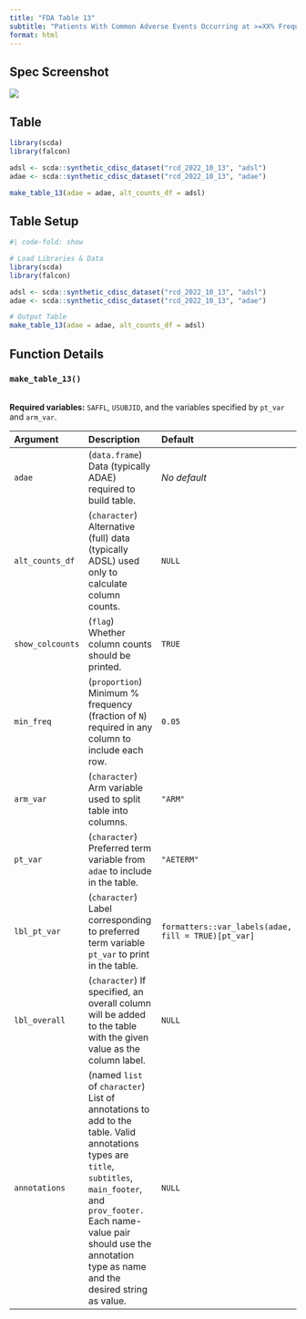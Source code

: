 ```yaml
---
title: "FDA Table 13"
subtitle: "Patients With Common Adverse Events Occurring at >=XX% Frequency, Safety Population, Pooled Analyses"
format: html
---
```


::: panel-tabset
## Spec Screenshot

![](images/table_13.png){fig-align="center"}

## Table

```r
library(scda)
library(falcon)

adsl <- scda::synthetic_cdisc_dataset("rcd_2022_10_13", "adsl")
adae <- scda::synthetic_cdisc_dataset("rcd_2022_10_13", "adae")

make_table_13(adae = adae, alt_counts_df = adsl)
```

## Table Setup

```r
#| code-fold: show

# Load Libraries & Data
library(scda)
library(falcon)

adsl <- scda::synthetic_cdisc_dataset("rcd_2022_10_13", "adsl")
adae <- scda::synthetic_cdisc_dataset("rcd_2022_10_13", "adae")

# Output Table
make_table_13(adae = adae, alt_counts_df = adsl)
```

## Function Details

### `make_table_13()`
\
**Required variables:** `SAFFL`, `USUBJID`, and the variables specified by `pt_var` and `arm_var`.
\

| Argument         | Description                                                                                                                                                                                                                                             | Default                                             |
|:----------------|:--------------------------------------|:----------------|
| `adae`           | (`data.frame`) Data (typically ADAE) required to build table.                                                                                                                                                                                           | *No default*                                        |
| `alt_counts_df`  | (`character`) Alternative (full) data (typically ADSL) used only to calculate column counts.                                                                                                                                                            | `NULL`                                              |
| `show_colcounts` | (`flag`) Whether column counts should be printed.                                                                                                                                                                                                       | `TRUE`                                              |
| `min_freq`       | (`proportion`) Minimum % frequency (fraction of `N`) required in any column to include each row.                                                                                                                                                        | `0.05`                                              |
| `arm_var`        | (`character`) Arm variable used to split table into columns.                                                                                                                                                                                            | `"ARM"`                                             |
| `pt_var`         | (`character`) Preferred term variable from `adae` to include in the table.                                                                                                                                                                              | `"AETERM"`                                          |
| `lbl_pt_var`     | (`character`) Label corresponding to preferred term variable `pt_var` to print in the table.                                                                                                                                                            | `formatters::var_labels(adae, fill = TRUE)[pt_var]` |
| `lbl_overall`    | (`character`) If specified, an overall column will be added to the table with the given value as the column label.                                                                                                                                      | `NULL`                                              |
| `annotations`    | (named `list` of `character`) List of annotations to add to the table. Valid annotations types are `title`, `subtitles`, `main_footer`, and `prov_footer.` Each name-value pair should use the annotation type as name and the desired string as value. | `NULL`                                              |
:::
